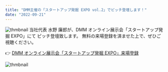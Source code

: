 ```yaml
---
title: "DMM主催の「スタートアップ発掘 EXPO vol.2」でピッチ登壇します！"
date: "2022-09-21"
---
```


![thmbnail](../images/News/DMM/MV01-4-0916.jpg)
当社代表 水野 廉郎が、DMM オンライン展示会「スタートアップ発掘 EXPO」にて
ピッチ登壇致します。
無料の来場登録を済ませた上で、ぜひご視聴ください。

👉 [DMM オンライン展示会「スタートアップ発掘 EXPO」来場登録](https://online-event.dmm.com/main/page/startup2209/?visitor_info/)

![thmbnail](../images/News/DMM/MV_0916.jpg)
